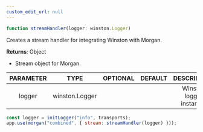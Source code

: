 ```yaml
---
custom_edit_url: null
---
```


```ts
function streamHandler(logger: winston.Logger)
```

<div>

</div>

Creates a stream handler for integrating Winston with Morgan.

**Returns**: Object
- Stream object for Morgan.

|PARAMETER|TYPE|OPTIONAL|DEFAULT|DESCRIPTION|
|:---:|:---:|:---:|:---:|:---:|
|logger|winston.Logger|||Winston logger instance.|

```js
const logger = initLogger("info", transports);
app.use(morgan("combined", { stream: streamHandler(logger) }));
```

